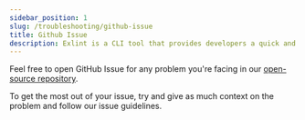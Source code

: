 ```yaml
---
sidebar_position: 1
slug: /troubleshooting/github-issue
title: Github Issue
description: Exlint is a CLI tool that provides developers a quick and efficient application of multiple coding rule policies in multiple projects
---
```



Feel free to open GitHub Issue for any problem you're facing in our [open-source repository](https://github.com/Exlint/CLI/issues).

To get the most out of your issue, try and give as much context on the problem and follow our issue guidelines.
